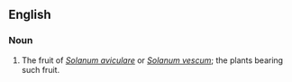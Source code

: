 ==English==
{{wikipedia}}
===Noun===
{{en-noun|head=[[kangaroo]] [[apple]]}}

# The fruit of ''[[Solanum aviculare]]'' or ''[[Solanum vescum]]''; the plants bearing such fruit.